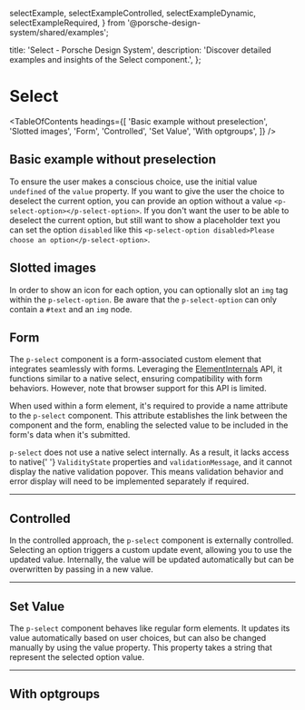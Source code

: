   selectExample,
  selectExampleControlled,
  selectExampleDynamic,
  selectExampleRequired,
} from '@porsche-design-system/shared/examples';

  title: 'Select - Porsche Design System',
  description: 'Discover detailed examples and insights of the Select component.',
};

# Select <ComponentStatus tagName="p-select"></ComponentStatus>

<TableOfContents
  headings={[
    'Basic example without preselection',
    'Slotted images',
    'Form',
    'Controlled',
    'Set Value',
    'With optgroups',
  ]}
/>

## Basic example without preselection

To ensure the user makes a conscious choice, use the initial value `undefined` of the `value` property. If you want to
give the user the choice to deselect the current option, you can provide an option without a value
`<p-select-option></p-select-option>`. If you don't want the user to be able to deselect the current option, but still
want to show a placeholder text you can set the option `disabled` like this
`<p-select-option disabled>Please choose an option</p-select-option>`.

<ComponentExample codeSample={selectExampleRequired} />

## Slotted images

In order to show an icon for each option, you can optionally slot an `img` tag within the `p-select-option`. Be aware
that the `p-select-option` can only contain a `#text` and an `img` node.

<ComponentStory story={selectStorySlottedImages} />

## Form

The `p-select` component is a form-associated custom element that integrates seamlessly with forms. Leveraging the
[ElementInternals](https://developer.mozilla.org/en-US/docs/Web/API/ElementInternals) API, it functions similar to a
native select, ensuring compatibility with form behaviors. However, note that browser support for this API is limited.

When used within a form element, it's required to provide a name attribute to the `p-select` component. This attribute
establishes the link between the component and the form, enabling the selected value to be included in the form's data
when it's submitted.

<Notification heading="Attention" heading-tag="h2" state="warning">
  <code>p-select</code> does not use a native select internally. As a result, it lacks access to native{' '}
  <code>ValidityState</code>
  properties and <code>validationMessage</code>, and it cannot display the native validation popover. This means
  validation behavior and error display will need to be implemented separately if required.
</Notification>

<ComponentExample codeSample={selectExample} />

---

## Controlled

In the controlled approach, the `p-select` component is externally controlled. Selecting an option triggers a custom
update event, allowing you to use the updated value. Internally, the value will be updated automatically but can be
overwritten by passing in a new value.

<ComponentExample codeSample={selectExampleControlled} />

---

## Set Value

The `p-select` component behaves like regular form elements. It updates its value automatically based on user choices,
but can also be changed manually by using the value property. This property takes a string that represent the selected
option value.

<ComponentExample codeSample={selectExampleDynamic} />

---

## With optgroups

<ComponentStory story={selectStoryOptgroups} />
